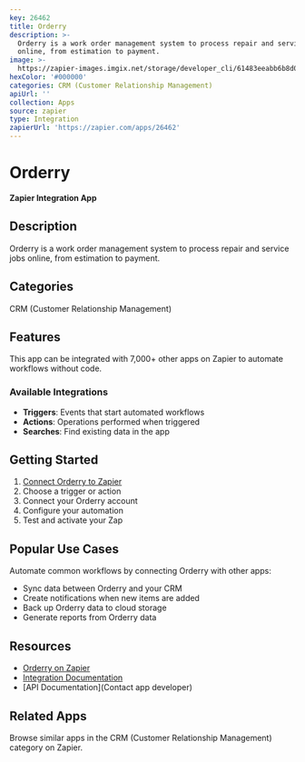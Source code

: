 ```yaml
---
key: 26462
title: Orderry
description: >-
  Orderry is a work order management system to process repair and service jobs
  online, from estimation to payment.
image: >-
  https://zapier-images.imgix.net/storage/developer_cli/61483eeabb6b8d0dd5fc7c5ceb471059.png?auto=format%2Ccompress&ixlib=python-3.0.0&q=50
hexColor: '#000000'
categories: CRM (Customer Relationship Management)
apiUrl: ''
collection: Apps
source: zapier
type: Integration
zapierUrl: 'https://zapier.com/apps/26462'
---
```

# Orderry

**Zapier Integration App**

## Description

Orderry is a work order management system to process repair and service jobs online, from estimation to payment.

## Categories

CRM (Customer Relationship Management)

## Features

This app can be integrated with 7,000+ other apps on Zapier to automate workflows without code.

### Available Integrations

- **Triggers**: Events that start automated workflows
- **Actions**: Operations performed when triggered
- **Searches**: Find existing data in the app

## Getting Started

1. [Connect Orderry to Zapier](https://zapier.com/apps/26462)
2. Choose a trigger or action
3. Connect your Orderry account
4. Configure your automation
5. Test and activate your Zap

## Popular Use Cases

Automate common workflows by connecting Orderry with other apps:

- Sync data between Orderry and your CRM
- Create notifications when new items are added
- Back up Orderry data to cloud storage
- Generate reports from Orderry data

## Resources

- [Orderry on Zapier](https://zapier.com/apps/26462)
- [Integration Documentation](https://zapier.com/apps/26462/integrations)
- [API Documentation](Contact app developer)

## Related Apps

Browse similar apps in the CRM (Customer Relationship Management) category on Zapier.
